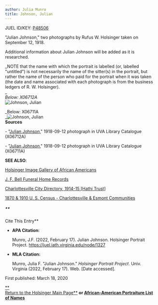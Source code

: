 ```yaml
---
author: Julia Munro
title: Johnson, Julian
---
```

JUEL ID/KEY: [P48506](http://juel.iath.virginia.edu/public_person?person=48506 "P48506")

"Julian Johnson," two photographs by Rufus W. Holsinger taken on September 12, 1918.

Additional information about Julian Johnson will be added as it is researched. 

_NOTE that the name with which the portrait is labelled (or, labelled "untitled") is not necessarily the name of the sitter(s) in the portrait, but rather the name of the person who paid for the portrait when it was taken (the date and name associated with each photograph is from the business ledgers of R. W. Holsinger).  
_  
_Below: X06712A_  
![Johnson, Julian](https://iiif.lib.virginia.edu/iiif/uva-lib:1049719/full/778,561/0/default.jpg "Johnson, Julian")  

_Below: X06711A  
_![Johnson, Julian](https://iiif.lib.virginia.edu/iiif/uva-lib:1049718/full/778,561/0/default.jpg "Johnson, Julian")  
**Sources**

\- "[Julian Johnson](https://search.lib.virginia.edu/catalog/uva-lib:1049719#?c=0&m=0&s=0&cv=0&xywh=0%2C-77%2C3993%2C2961 "Johnson, Julian")," 1918-09-12 photograph in UVA Library Catalogue (X06712A) 

\- "[Julian Johnson](https://search.lib.virginia.edu/catalog/uva-lib:1049718#?c=0&m=0&s=0&cv=0&xywh=-24%2C-516%2C4437%2C3290 "Johnson, Julian")," 1918-09-12 photograph in UVA Library Catalogue (X06711A) 

**SEE ALSO**:

[Holsinger Image Gallery of African Americans](http://rwholsingerphotos.org/images.php "Holsinger Image Gallery of African Americans")

[J. F. Bell Funeral Home Records](http://www2.vcdh.virginia.edu/afam/raceandplace/perl_scripts/funeral_search.html "J. F. Bell Funeral Home Database")

[Charlottesville City Directory, 1914-15 \[Hathi Trust\]](https://catalog.hathitrust.org/Record/101954103 "Charlottesville City Directory, 1914-15") 

[1870 & 1910 U. S. Census - Charlottesville & Esmont Communities](http://www2.vcdh.virginia.edu/afam/raceandplace/census/search_both.html "1870 & 1910 U. S. Census: Charlottesville and Esmont Communities")

##### **  
Cite This Entry**

*   **APA Citation:**
    
    Munro, J.F. (2022, February 17). Julian Johnson. Holsinger Portrait Project. https://juel.iath.virginia.edu/node/1327
    
*   **MLA Citation:**
    
    Munro, Julia F. "Julian Johnson." _Holsinger Portrait Project_. Univ. Virginia (2022, February 17). Web. \[Date accessed\].
    

  
First published: March 18, 2020     

[**  
Return to the Holsinger Main Page**](http://juel.iath.virginia.edu/node/980) **or [African-American Portraiture List of Names](http://juel.iath.virginia.edu/node/996)**